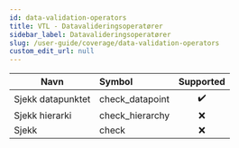 ```yaml
---
id: data-validation-operators
title: VTL - Datavalideringsoperatører
sidebar_label: Datavalideringsoperatører
slug: /user-guide/coverage/data-validation-operators
custom_edit_url: null
---
```


| Navn              | Symbol          |     Supported      |
| ----------------- | :-------------- | :----------------: |
| Sjekk datapunktet | check_datapoint | :heavy_check_mark: |
| Sjekk hierarki    | check_hierarchy |        :x:         |
| Sjekk             | check           |        :x:         |
